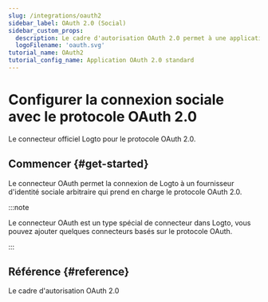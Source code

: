 ```yaml
---
slug: /integrations/oauth2
sidebar_label: OAuth 2.0 (Social)
sidebar_custom_props:
  description: Le cadre d'autorisation OAuth 2.0 permet à une application tierce d'obtenir un accès limité à un service HTTP.
  logoFilename: 'oauth.svg'
tutorial_name: OAuth2
tutorial_config_name: Application OAuth 2.0 standard
---
```




# Configurer la connexion sociale avec le protocole OAuth 2.0

Le connecteur officiel Logto pour le protocole OAuth 2.0.

<GuideTip />

## Commencer \{#get-started}

Le connecteur OAuth permet la connexion de Logto à un fournisseur d'identité sociale arbitraire qui prend en charge le protocole OAuth 2.0.

:::note

Le connecteur OAuth est un type spécial de connecteur dans Logto, vous pouvez ajouter quelques connecteurs basés sur le protocole OAuth.

:::

<Integration />

## Référence \{#reference}

<Url href="https://www.rfc-editor.org/rfc/rfc6749">Le cadre d'autorisation OAuth 2.0</Url>
